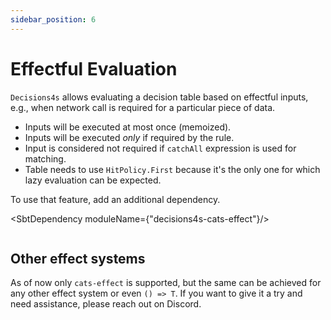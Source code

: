 ```yaml
---
sidebar_position: 6
---
```


# Effectful Evaluation

`Decisions4s` allows evaluating a decision table based on effectful inputs, e.g., when network call is required for a
particular piece of data.

* Inputs will be executed at most once (memoized).
* Inputs will be executed _only_ if required by the rule.
* Input is considered not required if `catchAll` expression is used for matching.
* Table needs to use `HitPolicy.First` because it's the only one for which lazy evaluation can be expected.

To use that feature, add an additional dependency.


<SbtDependency moduleName={"decisions4s-cats-effect"}/>

```scala file=./main/scala/decisions4s/example/docs/EffectfulEvalExample.scala start=start_effect end=end_effect
```

## Other effect systems

As of now only `cats-effect` is supported, but the same can be achieved for any other effect system or even `() => T`.
If you want to give it a try and need assistance, please reach out on Discord.